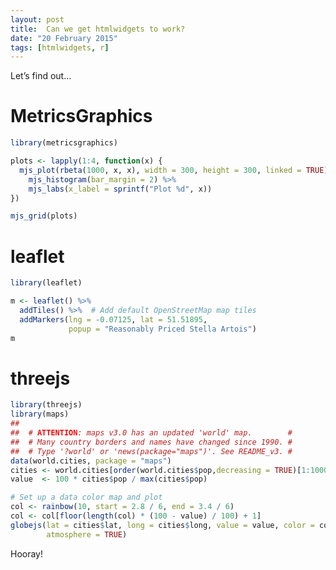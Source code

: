 ```yaml
---
layout: post
title:  Can we get htmlwidgets to work?
date: "20 February 2015"
tags: [htmlwidgets, r]
---
```


Let's find out...

# MetricsGraphics

```r

library(metricsgraphics)

plots <- lapply(1:4, function(x) {
  mjs_plot(rbeta(1000, x, x), width = 300, height = 300, linked = TRUE) %>%
    mjs_histogram(bar_margin = 2) %>%
    mjs_labs(x_label = sprintf("Plot %d", x))
})

mjs_grid(plots)

```


# leaflet

```r
library(leaflet)

m <- leaflet() %>%
  addTiles() %>%  # Add default OpenStreetMap map tiles
  addMarkers(lng = -0.07125, lat = 51.51895, 
             popup = "Reasonably Priced Stella Artois")
m
```

# threejs

```r
library(threejs)
library(maps)
## 
##  # ATTENTION: maps v3.0 has an updated 'world' map.        #
##  # Many country borders and names have changed since 1990. #
##  # Type '?world' or 'news(package="maps")'. See README_v3. #
data(world.cities, package = "maps")
cities <- world.cities[order(world.cities$pop,decreasing = TRUE)[1:1000],]
value  <- 100 * cities$pop / max(cities$pop)

# Set up a data color map and plot
col <- rainbow(10, start = 2.8 / 6, end = 3.4 / 6)
col <- col[floor(length(col) * (100 - value) / 100) + 1]
globejs(lat = cities$lat, long = cities$long, value = value, color = col,
        atmosphere = TRUE)
```

Hooray!

